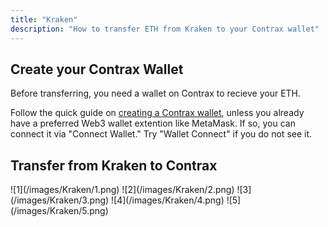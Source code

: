```yaml
---
title: "Kraken"
description: "How to transfer ETH from Kraken to your Contrax wallet"
---
```


## Create your Contrax Wallet

Before transferring, you need a wallet on Contrax to recieve your ETH.

Follow the quick guide on [creating a Contrax wallet](../start/wallet-setup), unless you already have a preferred Web3 wallet extention like MetaMask. If so, you can connect it via "Connect Wallet." Try "Wallet Connect" if you do not see it.

## Transfer from Kraken to Contrax

<Frame>![1](/images/Kraken/1.png)</Frame>
<Frame>![2](/images/Kraken/2.png)</Frame>
<Frame>![3](/images/Kraken/3.png)</Frame>
<Frame>![4](/images/Kraken/4.png)</Frame>
<Frame>![5](/images/Kraken/5.png)</Frame>
